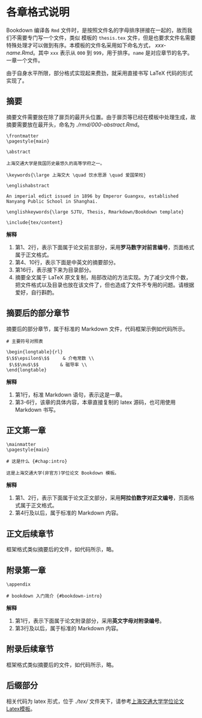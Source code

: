 # 各章格式说明 {#chap:chapters}

Bookdown 编译各 `Rmd` 文件时，是按照文件名的字母排序拼接在一起的，故而我们不需要专门写一个文件，类似 \LaTeX 模板的 `thesis.tex` 文件，但是也要求文件名需要特殊处理才可以做到有序。本模板的文件名采用如下命名方式， *xxx-name.Rmd*。其中 `xxx` 表示从 `000` 到 `999`，用于排序。`name` 是对应章节的名字。一章一个文件。

由于自身水平所限，部分格式实现起来费劲，就采用直接书写 LaTeX 代码的形式实现了。

## 摘要

摘要文件需要放在除了扉页的最开头位置。由于扉页等已经在模板中处理生成，故摘要需要放在最开头，命名为 *./rmd/000-abstract.Rmd*。

```.latex
\frontmatter
\pagestyle{main}

\abstract

上海交通大学是我国历史最悠久的高等学府之一。

\keywords{\large 上海交大 \quad 饮水思源 \quad 爱国荣校}

\englishabstract

An imperial edict issued in 1896 by Emperor Guangxu, established Nanyang Public School in Shanghai.

\englishkeywords{\large SJTU, Thesis, Rmarkdown/Bookdown template}

\include{tex/content}
```
**解释**

1. 第1、2行，表示下面属于论文前言部分，采用**罗马数字对前言编号**，页面格式属于正文格式。
2. 第4、10行，表示下面是中英文的摘要部分。
3. 第16行，表示接下来为目录部分。
4. 摘要全文属于 LaTeX 原文复制，局部改动的方法实现。为了减少文件个数，把文件格式以及目录也放在该文件了，但也造成了文件不专用的问题。请根据爱好，自行斟酌。

## 摘要后的部分章节

摘要后的部分章节，属于标准的 Markdown 文件，代码框架示例如代码\ref{chapters:frontword：nonhead}所示。

```.latex
# 主要符号对照表

\begin{longtable}{rl}
$\$$\epsilon$\$$     & 介电常数 \\
 $\$$\mu$\$$ 		& 磁导率 \\
\end{longtable}
```
**解释**

1. 第1行，标准 Markdown 语句，表示这是一章。
2. 第3-6行，该章的具体内容，本章直接复制的 latex 源码，也可用使用 Markdown 书写。

## 正文第一章

```.latex
\mainmatter
\pagestyle{main}

# 这是什么 {#chap:intro}

这是上海交通大学(非官方)学位论文 Bookdown 模板。
```
**解释**

1. 第1、2行，表示下面属于论文正文部分，采用**阿拉伯数字对正文编号**，页面格式属于正文格式。
2. 第4行及以后，属于标准的 Markdown 内容。

## 正文后续章节

框架格式类似摘要后的文件，如代码\ref{chapters:frontword：nonhead}所示，略。

## 附录第一章

```.latex
\appendix

# bookdown 入门简介 {#bookdown-intro}
```
**解释**

1. 第1行，表示下面属于论文附录部分，采用**英文字母对附录编号**。
2. 第3行及以后，属于标准的 Markdown 内容。

## 附录后续章节

框架格式类似摘要后的文件，如代码\ref{chapters:frontword：nonhead}所示，略。

## 后缀部分

相关代码为 latex 形式，位于 *./tex/* 文件夹下，请参考[上海交通大学学位论文Latex模板](https://github.com/sjtug/SJTUThesis)。
